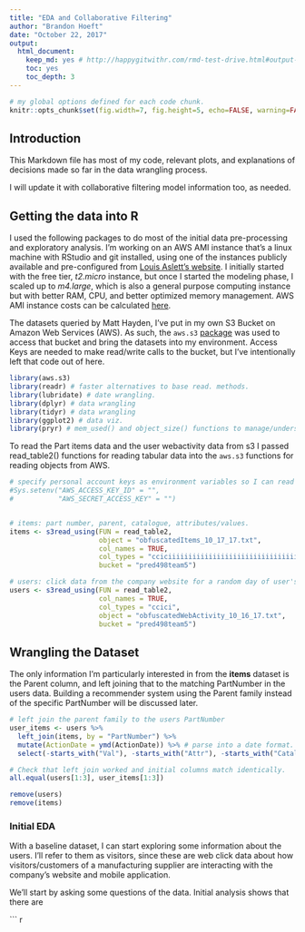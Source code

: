 ```yaml
---
title: "EDA and Collaborative Filtering"
author: "Brandon Hoeft"
date: "October 22, 2017"
output: 
  html_document: 
    keep_md: yes # http://happygitwithr.com/rmd-test-drive.html#output-format
    toc: yes
    toc_depth: 3
---
```


```r
# my global options defined for each code chunk.
knitr::opts_chunk$set(fig.width=7, fig.height=5, echo=FALSE, warning=FALSE, message=FALSE, comment = '')
```

## Introduction

This Markdown file has most of my code, relevant plots, and explanations of decisions made so far in the data wrangling process.

I will update it with collaborative filtering model information too, as needed. 

## Getting the data into R

I used the following packages to do most of the initial data pre-processing and exploratory analysis. I'm working on an AWS AMI instance that's a linux machine with RStudio and git installed, using one of the instances publicly available and pre-configured from [Louis Aslett's website](http://www.louisaslett.com/RStudio_AMI/). I initially started with the free tier, *t2.micro* instance, but once I started the modeling phase, I scaled up to *m4.large*, which is also a general purpose computing instance but with better RAM, CPU, and better optimized memory management. AWS AMI instance costs can be calculated [here](https://calculator.s3.amazonaws.com/index.html). 

The datasets queried by Matt Hayden, I've put in my own S3 Bucket on Amazon Web Services (AWS). As such, the `aws.s3` [package](https://github.com/cloudyr/aws.s3) was used to access that bucket and bring the datasets into my environment. Access Keys are needed to make read/write calls to the bucket, but I've intentionally left that code out of here. 

``` r

library(aws.s3) 
library(readr) # faster alternatives to base read. methods. 
library(lubridate) # date wrangling. 
library(dplyr) # data wrangling
library(tidyr) # data wrangling
library(ggplot2) # data viz. 
library(pryr) # mem_used() and object_size() functions to manage/understand memory usage.
```

To read the Part items data and the user webactivity data from s3 I passed read_table2() functions for reading tabular data into the `aws.s3` functions for reading objects from AWS. 

``` r
# specify personal account keys as environment variables so I can read my s3 object(s) from AWS.
#Sys.setenv("AWS_ACCESS_KEY_ID" = "",
#           "AWS_SECRET_ACCESS_KEY" = "")


# items: part number, parent, catalogue, attributes/values.
items <- s3read_using(FUN = read_table2, 
                      object = "obfuscatedItems_10_17_17.txt", 
                      col_names = TRUE,
                      col_types = "cciciiiiiiiiiiiiiiiiiiiiiiiiiiiiiiiiiiiiiiii",
                      bucket = "pred498team5")

# users: click data from the company website for a random day of user's selected, their activity for past 3 months and click summaries of how they interacted with parts. 
users <- s3read_using(FUN = read_table2, 
                      col_names = TRUE,
                      col_types = "ccici",
                      object = "obfuscatedWebActivity_10_16_17.txt", 
                      bucket = "pred498team5")
```

## Wrangling the Dataset 

The only information I'm particularly interested in from the **items** dataset is the Parent column, and left joining that to the matching PartNumber in the users data. Building a recommender system using the Parent family instead of the specific PartNumber will be discussed later. 

``` r

# left join the parent family to the users PartNumber
user_items <- users %>%
  left_join(items, by = "PartNumber") %>%
  mutate(ActionDate = ymd(ActionDate)) %>% # parse into a date format.
  select(-starts_with("Val"), -starts_with("Attr"), -starts_with("Catalog"))

# Check that left join worked and initial columns match identically. 
all.equal(users[1:3], user_items[1:3])

remove(users)
remove(items)
```

### Initial EDA

With a baseline dataset, I can start exploring some information about the users. I'll refer to them as visitors, since these are web click data about how visitors/customers of a manufacturing supplier are interacting with the company's website and mobile application. 

We'll start by asking some questions of the data. Initial analysis shows that there are 

``` r

